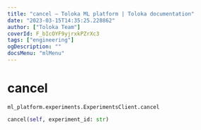 ```yaml
---
title: "cancel — Toloka ML platform | Toloka documentation"
date: "2023-03-15T14:35:25.228862"
author: ["Toloka Team"]
coverId: F_bIcOYF9yjrxkPZrXc3
tags: ["engineering"]
ogDescription: ""
docsMenu: "mlMenu"
---
```


# cancel

`ml_platform.experiments.ExperimentsClient.cancel`

```python
cancel(self, experiment_id: str)
```